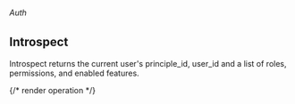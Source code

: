 ###### *Auth*

## Introspect

Introspect returns the current user's principle_id, user_id and a list of roles, permissions, and enabled features.

{/* render operation */}
